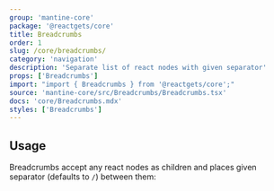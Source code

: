 ```yaml
---
group: 'mantine-core'
package: '@reactgets/core'
title: Breadcrumbs
order: 1
slug: /core/breadcrumbs/
category: 'navigation'
description: 'Separate list of react nodes with given separator'
props: ['Breadcrumbs']
import: "import { Breadcrumbs } from '@reactgets/core';"
source: 'mantine-core/src/Breadcrumbs/Breadcrumbs.tsx'
docs: 'core/Breadcrumbs.mdx'
styles: ['Breadcrumbs']
---
```



## Usage

Breadcrumbs accept any react nodes as children
and places given separator (defaults to `/`) between them:

<Demo data={BreadcrumbsDemos.usage} />
